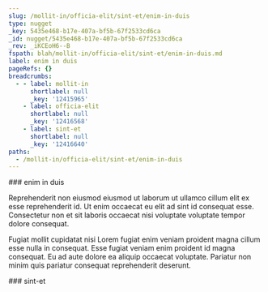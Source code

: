 ```yaml
---
slug: /mollit-in/officia-elit/sint-et/enim-in-duis
type: nugget
_key: 5435e468-b17e-407a-bf5b-67f2533cd6ca
_id: nugget/5435e468-b17e-407a-bf5b-67f2533cd6ca
_rev: _iKCEoH6--B
fspath: blah/mollit-in/officia-elit/sint-et/enim-in-duis.md
label: enim in duis
pageRefs: {}
breadcrumbs:
  - - label: mollit-in
      shortlabel: null
      _key: '12415965'
    - label: officia-elit
      shortlabel: null
      _key: '12416568'
    - label: sint-et
      shortlabel: null
      _key: '12416640'
paths:
  - /mollit-in/officia-elit/sint-et/enim-in-duis
---
```


<NuggetArea>
<Nugget slug="/mollit-in/officia-elit/sint-et/enim-in-duis" type="nugget" _key="5435e468-b17e-407a-bf5b-67f2533cd6ca" _id="nugget/5435e468-b17e-407a-bf5b-67f2533cd6ca" _rev="_iKCEoH6--B" fspath="blah/mollit-in/officia-elit/sint-et/enim-in-duis.md" label="enim in duis" paths="/mollit-in/officia-elit/sint-et/enim-in-duis">
<NuggetBody>
### enim in duis

Reprehenderit non eiusmod eiusmod ut laborum ut ullamco cillum elit ex esse reprehenderit id. Ut enim occaecat eu elit ad sint id consequat esse. Consectetur non et sit laboris occaecat nisi voluptate voluptate tempor dolore consequat.

Fugiat mollit cupidatat nisi Lorem fugiat enim veniam proident magna cillum esse nulla in consequat. Esse fugiat veniam enim proident id magna consequat. Eu ad aute dolore ea aliquip occaecat voluptate. Pariatur non minim quis pariatur consequat reprehenderit deserunt.

</NuggetBody>
<Breadcrumbs>
<Crumbs>
<Crumb _key="12415965" label="mollit-in" /><Crumb _key="12416568" label="officia-elit" /><Crumb _key="12416640" label="sint-et" />
</Crumbs>
</Breadcrumbs>
</Nugget>

<NuggetsInbound>
</NuggetsInbound>
<NuggetsOutbound>
</NuggetsOutbound>
</NuggetArea>
<PassagesInbound>
<Passage direction="inbound" type="passage" _key="12416640" _id="passage/12416640" _rev="_iKCEoH6--A" label="sint-et" passage="sint-et" fspath="blah/mollit-in/officia-elit/sint-et" paths="/mollit-in/officia-elit/sint-et" slug="/mollit-in/officia-elit/sint-et">
<NuggetBody>
### sint-et

</NuggetBody>
<Breadcrumbs>
<Crumbs>
<Crumb _key="12415965" label="mollit-in" /><Crumb _key="12416568" label="officia-elit" />
</Crumbs>
</Breadcrumbs>
</Passage>

</PassagesInbound>
<PassagesOutbound>
</PassagesOutbound>
